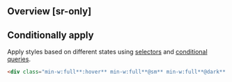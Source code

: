 ## Overview [sr-only]
<Overview/>

## Conditionally apply
Apply styles based on different states using [selectors](/guide/state-selectors) and [conditional queries](/guide/conditional-queries).
```html
<div class="min-w:full**:hover** min-w:full**@sm** min-w:full**@dark** min-w:full**@print**">…</div>
```

